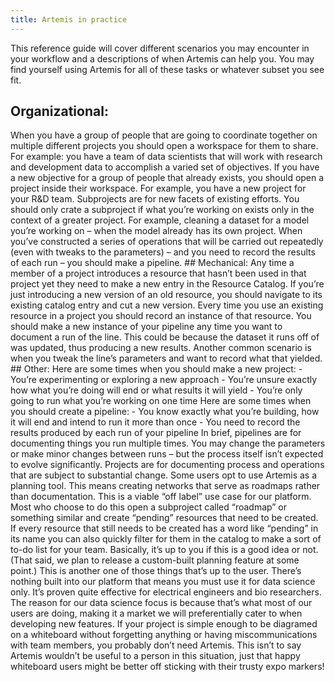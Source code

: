 ```yaml
---
title: Artemis in practice
---
```

This reference guide will cover different scenarios you may encounter in your workflow and a descriptions of when Artemis can help you. You may find yourself using Artemis for all of these tasks or whatever subset you see fit.
## Organizational: 
<AccordionGroup>
<Accordion title="When should I open a workspace?">
When you have a group of people that are going to coordinate together on multiple different projects you should open a workspace for them to share. For example: you have a team of data scientists that will work with research and development data to accomplish a varied set of objectives.
</Accordion>
<Accordion title=" When should I open a project?">
If you have a new objective for a group of people that already exists, you should open a project inside their workspace. For example, you have a new project for your R&D team. 
</Accordion>
<Accordion title="When should I open a subproject?">
Subprojects are for new facets of existing efforts. You should only crate a subproject if what you’re working on exists only in the context of a greater project. For example, cleaning a dataset for a model you’re working on – when the model already has its own project.
</Accordion>
<Accordion title="When should I open a pipeline?">
When you’ve constructed a series of operations that will be carried out repeatedly (even with tweaks to the parameters) – and you need to record the results of each run – you should make a pipeline. 
</Accordion>
</AccordionGroup>
## Mechanical:
<AccordionGroup>
<Accordion title="When should I create a resource?">
Any time a member of a project introduces a resource that hasn’t been used in that project yet they need to make a new entry in the Resource Catalog. If you’re just introducing a new version of an old resource, you should navigate to its existing catalog entry and cut a new version.
</Accordion>
<Accordion title="When should I create an instance?">
Every time you use an existing resource in a project you should record an instance of that resource.
</Accordion>

<Accordion title="When should I make a new instance of my pipeline?">
You should make a new instance of your pipeline any time you want to document a run of the line. This could be because the dataset it runs off of was updated, thus producing a new results. Another common scenario is when you tweak the line’s parameters and want to record what that yielded. 
</Accordion>
</AccordionGroup>
## Other:
<AccordionGroup>
<Accordion title="Pipeline or project?">
Here are some times when you should make a new project: 
- You’re experimenting or exploring a new approach
- You’re unsure exactly how what you’re doing will end or what results it will yield 
- You’re only going to run what you’re working on one time 
Here are some times when you should create a pipeline: 
- You know exactly what you’re building, how it will end and intend to run it more than once 
- You need to record the results produced by each run of your pipeline
In brief, pipelines are for documenting things you run multiple times. You may change the parameters or make minor changes between runs – but the process itself isn’t expected to evolve significantly. Projects are for documenting process and operations that are subject to substantial change. 
</Accordion>
<Accordion title="Artemis as a planning tool?">
Some users opt to use Artemis as a planning tool. This means creating networks that serve as roadmaps rather than documentation. This is a viable “off label” use case for our platform. Most who choose to do this open a subproject called “roadmap” or something similar and create “pending” resources that need to be created. If every resource that still needs to be created has a word like “pending” in its name you can also quickly filter for them in the catalog to make a sort of to-do list for your team. 
Basically, it’s up to you if this is a good idea or not. (That said, we plan to release a custom-built planning feature at some point.)
</Accordion>
<Accordion title="Using Artemis outside data science?">
This is another one of those things that’s up to the user. There’s nothing built into our platform that means you must use it for data science only. It’s proven quite effective for electrical engineers and bio researchers. The reason for our data science focus is because that’s what most of our users are doing, making it a market we will preferentially cater to when developing new features.
</Accordion>
<Accordion title="When should I not use Artemis?">
If your project is simple enough to be diagramed on a whiteboard without forgetting anything or having miscommunications with team members, you probably don’t need Artemis. This isn’t to say Artemis wouldn’t be useful to a person in this situation, just that happy whiteboard users might be better off sticking with their trusty expo markers!
</Accordion>
</AccordionGroup>

